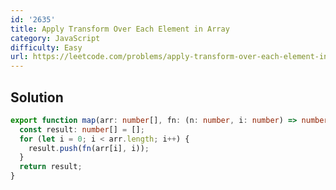 ```yaml
---
id: '2635'
title: Apply Transform Over Each Element in Array
category: JavaScript
difficulty: Easy
url: https://leetcode.com/problems/apply-transform-over-each-element-in-array
---
```


## Solution

```typescript showLineNumbers
export function map(arr: number[], fn: (n: number, i: number) => number): number[] {
  const result: number[] = [];
  for (let i = 0; i < arr.length; i++) {
    result.push(fn(arr[i], i));
  }
  return result;
}
```
